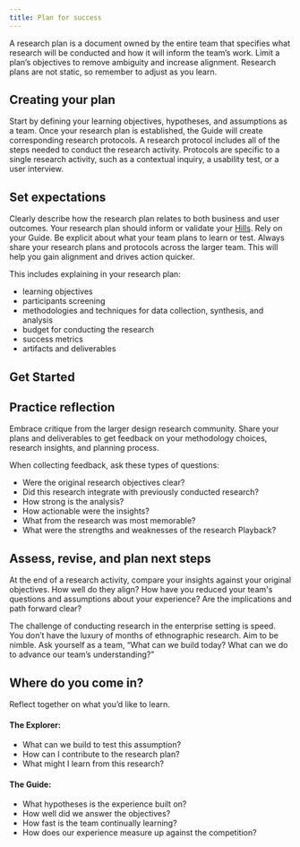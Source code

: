 ```yaml
---
title: Plan for success
---
```



<PageDescription>

A research plan is a document owned by the entire team that specifies what research will be conducted and how it will inform the team’s work. Limit a plan’s objectives to remove ambiguity and increase alignment. Research plans are not static, so remember to adjust as you learn.

</PageDescription>

## Creating your plan

Start by defining your learning objectives, hypotheses, and assumptions as a team. Once your research plan is established, the Guide will create corresponding research protocols. A research protocol includes all of the steps needed to conduct the research activity. Protocols are specific to a single research activity, such as a contextual inquiry, a usability test, or a user interview.

## Set expectations

Clearly describe how the research plan relates to both business and user outcomes. Your research plan should inform or validate your [Hills](https://www.ibm.com/design/thinking/page/framework/keys/hills). Rely on your Guide. Be explicit about what your team plans to learn or test. Always share your research plans and protocols across the larger team. This will help you gain alignment and drives action quicker.

This includes explaining in your research plan:

- learning objectives
- participants screening
- methodologies and techniques for data collection, synthesis, and analysis
- budget for conducting the research
- success metrics
- artifacts and deliverables

## Get Started

<Row className="resource-card-group">
<Column colMd={4} colLg={4} noGutterSm>
<ResourceCard
  title="IBM Design research plan template"
  aspectRatio="2:1"
  actionIcon="download"
  href="https://github.com/IBM-Design/idr/raw/master/static/ResearchPlan_v3.docx"
>

</ResourceCard>
</Column>
<Column colMd={4} colLg={4} noGutterSm>
<ResourceCard
  title="IBM Design Research protocol template"
  aspectRatio="2:1"
  actionIcon="launch"
  href="https://github.com/IBM-Design/idr/raw/master/static/ResearchProtocol-v3.docx"
>

</ResourceCard>
</Column>
</Row>

## Practice reflection

Embrace critique from the larger design research community. Share your plans and deliverables to get feedback on your methodology choices, research insights, and planning process.

When collecting feedback, ask these types of questions:

- Were the original research objectives clear?
- Did this research integrate with previously conducted research?
- How strong is the analysis?
- How actionable were the insights?
- What from the research was most memorable?
- What were the strengths and weaknesses of the research Playback?

## Assess, revise, and plan next steps

At the end of a research activity, compare your insights against your original objectives. How well do they align? How have you reduced your team's questions and assumptions about your experience? Are the implications and path forward clear?

The challenge of conducting research in the enterprise setting is speed. You don’t have the luxury of months of ethnographic research. Aim to be nimble. Ask yourself as a team, “What can we build today? What can we do to advance our team’s understanding?”

## Where do you come in?

Reflect together on what you’d like to learn.

#### The Explorer:

- What can we build to test this assumption?
- How can I contribute to the research plan?
- What might I learn from this research?

#### The Guide:

- What hypotheses is the experience built on?
- How well did we answer the objectives?
- How fast is the team continually learning?
- How does our experience measure up against the competition?

